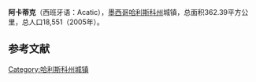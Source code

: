 {{Infobox Settlement
|name          =     阿卡蒂克
|settlement_type        =城镇
|other_name             =
|native_name            =  <!-- for cities whose native name is not in English -->
|nickname               = 
|motto                  =
<!-- images and maps  ----------->
|image_skyline          =
|imagesize              =300px
|image_caption          =
|image_flag             = 
|flag_size              =
|image_seal             = Acaticblason.png
|image_map              = Acaticmapa.png
|mapsize                = 200px
|map_caption            = 所在位置
|image_map1             = 
|mapsize1               = 
|map_caption1           = 
|image_dot_map          =
|dot_mapsize            =
|dot_map_caption        =
|dot_x =  |dot_y =
|pushpin_map            = Mexico <!-- the name of a location map as per http://en.wikipedia.org/wiki/Template:Location_map -->
|pushpin_label_position =above
|pushpin_mapsize        =300
|pushpin_map_caption    =Location in Mexico
<!-- Location ------------------>
|coordinates_display    = inline,title
|coordinates_region     = MX
|subdivision_type       = 国家
|subdivision_name       = 墨西哥
|subdivision_type1      = 州
|subdivision_name1      = 哈利斯科州
|area_magnitude         = 
|unit_pref                = 
|area_footnotes           =
|area_total_km2           =362.39 <!-- ALL fields dealing with a measurements are subject to automatic unit conversion-->
<!-- Population   ----------------------->
|population_as_of               =2005
|population_footnotes           =
|population_note                =
|population_total               = 18551
|population_density_km2         =
<!-- General information  --------------->
|timezone               = [[North_American_Central_Time_Zone|Central Standard Time]]
|utc_offset             = -6 
|timezone_DST           = [[North_American_Central_Time_Zone|Central Daylight Time]]
|utc_offset_DST         = -5
|latd=20|latm=39|lats=|latNS=N
|longd=102|longm=48|longs=|longEW=W
|elevation_footnotes    =  <!--for references: use <ref> </ref> tags-->
|elevation_m            = 
}}'''阿卡蒂克'''（西班牙语：Acatic），[[墨西哥|墨西哥]][[哈利斯科州|哈利斯科州]]城镇，总面积362.39平方公里，总人口18,551（2005年）。


==参考文献==
{{reflist}}

[[Category:哈利斯科州城镇|Category:哈利斯科州城镇]]